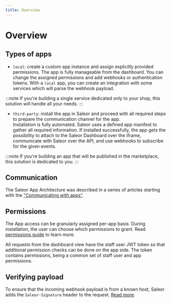 ```yaml
---
title: Overview
---
```


# Overview

## Types of apps

- `local`: create a custom app instance and assign explicitly provided permissions. The app is fully manageable from the dashboard. You can change the assigned permissions and add webhooks or authentication tokens. With a `local` app, you can create an integration with some services which will parse the webhook payload.

:::note
If you're building a single service dedicated only to your shop, this solution will handle all your needs.
:::

- `third-party`: install the app in Saleor and proceed with all required steps to prepare the communication channel for the app.  
  Installation is fully automated. Saleor uses a defined app manifest to gather all required information. If installed successfully, the app gets the possibility to attach to the Saleor Dashboard over the iframe, communicate with Saleor over the API, and use webhooks to subscribe for the given events.

:::note
If you're building an app that will be published in the marketplace, this solution is dedicated to you.
:::

## Communication

The Saleor App Architecture was described in a series of articles starting with the ["Communicating with apps"](developer/extending/apps/architecture/communication-between-app-and-saleor.mdx).

## Permissions

The App access can be granularly assigned per-app basis. During installation, the user can choose which permissions to grant. Read [permissions guide](developer/permissions.mdx) to learn more.

All requests from the dashboard view have the staff user JWT token so that additional permission checks can be done on the app side. The token contains permissions, being a common set of staff user and app permissions.

## Verifying payload

To ensure that the incoming webhook payload is from a known host, Saleor adds the `Saleor-Signature` header to the request. [Read more](developer/extending/apps/asynchronous-webhooks.mdx#https).
